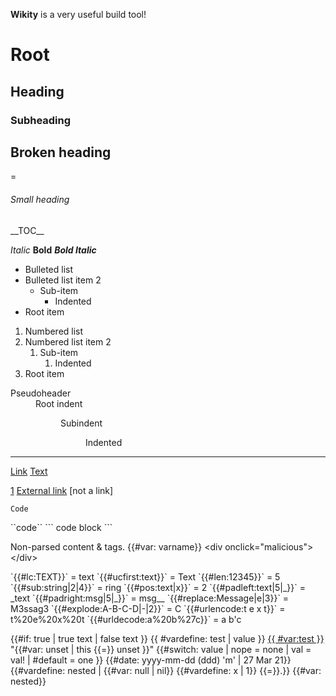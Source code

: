 '''Wikity''' is a very useful build tool!

= Root =
== Heading ==
=== Subheading ===
== Broken heading ===
====== Small heading ======

__TOC__

''Italic''
'''Bold'''
'''''Bold Italic'''''

* Bulleted list
* Bulleted list item 2
** Sub-item
*** Indented
* Root item
# Numbered list
# Numbered list item 2
## Sub-item
### Indented
# Root item

;Pseudoheader
: Root indent
:: Subindent
::: Indented

-----

[[Link]]
[[Link|Text]]

[https://github.com]
[https://google.com External link]
[not a link]

{{subst}}
{{subst|Hello!}}
{{nonexistent template}}

<script src="malicious.js"></script>
<div onclick="malicious()"></div>
<code>Code</code>

``code``
```
code block
```

<nowiki>
Non-parsed content &amp; tags.
{{#var: varname}}
<div onclick="malicious"></div>
</nowiki>

`{{#lc:TEXT}}`             = text
`{{#ucfirst:text}}`        = Text
`{{#len:12345}}`           = 5
`{{#sub:string|2|4}}`      = ring
`{{#pos:text|x}}`          = 2
`{{#padleft:text|5|_}}`    = _text
`{{#padright:msg|5|_}}`    = msg__
`{{#replace:Message|e|3}}` = M3ssag3
`{{#explode:A-B-C-D|-|2}}` = C
`{{#urlencode:t e x t}}`   = t%20e%20x%20t
`{{#urldecode:a%20b%27c}}`  = a b'c

{{#if: true | true text | false text }}
{{ #vardefine: test | value }}
[[{{ #var:test }}]]
"{{#var: unset | this {{=}} unset }}"
{{#switch: value
| nope = none
| val = val!
| #default = one
}}
{{#date: yyyy-mm-dd (ddd) 'm' | 27 Mar 21}}
{{#vardefine: nested | {{#var: null | nil}} {{#vardefine: x | 1}} {{=}}.}}
{{#var: nested}}

{{displaytitle: Example Page}}

